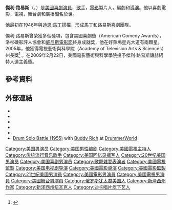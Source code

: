 {{noteTA
|T=zh-hk:謝利·路易斯; zh-tw:傑利·路易斯; zh-cn:杰里·刘易斯;
|G1=Show
|G2=Movie
|1=zh-hk:路易斯;zh-tw:路易斯;zh-cn:刘易斯;
|2=zh-hk:謝利;zh-tw:傑利;zh-cn:杰里;
}}
{{Infobox comedian
|name        = 傑利·路易斯
|image       = Jerry Lewis - 1960s.jpg
|caption     = 1960s publicity photo
|birth_name  = Joseph Levitch
|birth_date  = {{Birth date|1926|03|16}}
|birth_place = {{USA}}[[紐澤西州|紐澤西州]][[紐華克_(紐澤西州)|紐華克 (紐澤西州)]]
|death_date = {{Death date and age|2017|08|20|1926|03|16}}
|death_place = {{USA}}[[內華達州|內華達州]][[拉斯維加斯|拉斯維加斯]]
|death_cause =
|restingplace =
|medium      = 舞台劇、電影、電視劇、廣播
|genre       = [[喜劇|喜劇]]
|influences  =
|influenced  =
|occupation  = [[演員|演員]]，[[歌手|歌手]]，[[電影|電影]]製片人，編劇，[[導演|導演]]
|boards        = [[Muscular_Dystrophy_Association|Muscular Dystrophy Association]] <small>(chairman 1952–2011)</small>
|years_active = 1944–2017
|alias           = Joey Lewis
|spouse       = {{unbulleted list|{{marriage|Patti Palmer|1944|1980}}|{{marriage|SanDee Pitnick|1983|}}}}
|children     = 7
|website      = {{url|jerrylewiscomedy.com}}
|signature    = Jerry Lewis signature.svg
|academyawards = '''[[简·赫尔索特人道精神奖|简·赫尔索特人道精神奖]]'''<br>2009
|emmyawards = '''Governor's Award'''<br>2005
|americancomedyawards = '''Lifetime Achievement Award in Comedy'''<br>1998
}}

'''傑利·路易斯'''（{{lang-en|Jerry Lewis}}，{{bd|1926年|3月16日|2017年|8月20日|catIdx=Lewis}}）是[[美國|美國]][[喜劇|喜劇]][[演員|演員]]，[[歌手|歌手]]，[[電影|電影]]製片人，編劇和[[導演|導演]]。他以喜劇電影，電視，舞台劇和廣播聞名於世。

他最初在1946年與[[迪恩·馬丁|迪恩·馬丁]]搭檔，形成馬丁和路易斯喜劇團隊。

傑利·路易斯曾榮獲多個獎項，包含美國喜劇獎（American Comedy Awards），洛杉磯影評人協會和[[威尼斯電影節|威尼斯電影節]]終身成就獎，他在好萊塢星光大道有兩顆星。 2005年，他獲得電視藝術與科學院（Academy of Television Arts & Sciences）州長獎<ref name=govaward>{{cite web|last=Andorfer|first=Melanie|title=Jerry Lewis Honored By TV Academy|url=http://www.cbsnews.com/stories/2005/07/27/entertainment/main712316.shtml|publisher=[[CBS_News|CBS News]], [[Associated_Press|AP]]|date=2005-09-11|accessdate=2009-06-17|archive-date=2008-12-06|archive-url=https://web.archive.org/web/20081206150018/http://www.cbsnews.com/stories/2005/07/27/entertainment/main712316.shtml|dead-url=no}}</ref> 。在2009年2月22日，美國電影藝術與科學學院授予傑利·路易斯讓赫紹特人道主義獎。

==參考資料==
{{Reflist|colwidth=30em}}

==外部連結==
{{commons|Jerry Lewis}}
* {{iMDb name|1471}}
* {{amg name|99633}}
* {{tcmdb name|113314}}
* {{iBDB name|79448}}
* {{EmmyTVLegends name|jerry-lewis}}
* [http://www.drummerworld.com/Videos/buddyrich55jerrylewis.html Drum Solo Battle (1955)] {{Wayback|url=http://www.drummerworld.com/Videos/buddyrich55jerrylewis.html |date=20201005183635 }} with [[Buddy_Rich|Buddy Rich]] at [http://www.drummerworld.com/ DrummerWorld] {{Wayback|url=http://www.drummerworld.com/ |date=20201213194653 }}

{{简·赫尔索特人道精神奖}}
{{Authority control}}

{{DEFAULTSORT: Lewis, Jerry}}
[[Category:美国男演员|Category:美国男演员]]
[[Category:美国男性编剧|Category:美国男性编剧]]
[[Category:美國電視主持人|Category:美國電視主持人]]
[[Category:传统流行音乐歌手|Category:传统流行音乐歌手]]
[[Category:美国回忆录撰写人|Category:美国回忆录撰写人]]
[[Category:20世纪美国男演员|Category:20世纪美国男演员]]
[[Category:美国喜剧男演员|Category:美国喜剧男演员]]
[[Category:歌舞雜耍表演者|Category:歌舞雜耍表演者]]
[[Category:美國電視監製|Category:美國電視監製]]
[[Category:美国电视剧导演|Category:美国电视剧导演]]
[[Category:美國電影導演|Category:美國電影導演]]
[[Category:美國電影監製|Category:美國電影監製]]
[[Category:21世紀美國男演員|Category:21世紀美國男演員]]
[[Category:美國電影男演員|Category:美國電影男演員]]
[[Category:美國電視男演員|Category:美國電視男演員]]
[[Category:美國舞台男演員|Category:美國舞台男演員]]
[[Category:俄罗斯犹太裔美国人|Category:俄罗斯犹太裔美国人]]
[[Category:新泽西州作家|Category:新泽西州作家]]
[[Category:新泽西州纽瓦克人|Category:新泽西州纽瓦克人]]
[[Category:迪卡唱片旗下艺人|Category:迪卡唱片旗下艺人]]